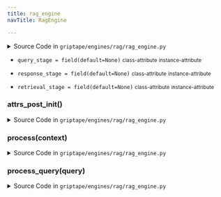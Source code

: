 ```yaml
---
title: rag_engine
navTitle: RagEngine

---
```


<span id="griptape.engines.rag.rag_engine.RagEngine"></span>

<details><summary>Source Code in <code>griptape&#47;engines&#47;rag&#47;rag_engine.py</code></summary>

```python
@define(kw_only=True)
class RagEngine:
    query_stage: Optional[QueryRagStage] = field(default=None)
    retrieval_stage: Optional[RetrievalRagStage] = field(default=None)
    response_stage: Optional[ResponseRagStage] = field(default=None)

    def __attrs_post_init__(self) -> None:
        modules = []

        if self.query_stage is not None:
            modules.extend(self.query_stage.modules)

        if self.retrieval_stage is not None:
            modules.extend(self.retrieval_stage.modules)

        if self.response_stage is not None:
            modules.extend(self.response_stage.modules)

        module_names = [m.name for m in modules]

        if len(module_names) > len(set(module_names)):
            raise ValueError("module names have to be unique")

    def process_query(self, query: str) -> RagContext:
        return self.process(RagContext(query=query))

    def process(self, context: RagContext) -> RagContext:
        if self.query_stage:
            context = self.query_stage.run(context)

        if self.retrieval_stage:
            context = self.retrieval_stage.run(context)

        if self.response_stage:
            context = self.response_stage.run(context)

        return context
```

</details>

-   `query_stage = field(default=None)` <small>class-attribute</small> <small>instance-attribute</small>  <span id="griptape.engines.rag.rag_engine.RagEngine.query_stage"></span> 

-   `response_stage = field(default=None)` <small>class-attribute</small> <small>instance-attribute</small>  <span id="griptape.engines.rag.rag_engine.RagEngine.response_stage"></span> 

-   `retrieval_stage = field(default=None)` <small>class-attribute</small> <small>instance-attribute</small>  <span id="griptape.engines.rag.rag_engine.RagEngine.retrieval_stage"></span> 

<span id="griptape.engines.rag.rag_engine.RagEngine.__attrs_post_init__"></span>

### **attrs_post_init**()

<details><summary>Source Code in <code>griptape&#47;engines&#47;rag&#47;rag_engine.py</code></summary>

```python
def __attrs_post_init__(self) -> None:
    modules = []

    if self.query_stage is not None:
        modules.extend(self.query_stage.modules)

    if self.retrieval_stage is not None:
        modules.extend(self.retrieval_stage.modules)

    if self.response_stage is not None:
        modules.extend(self.response_stage.modules)

    module_names = [m.name for m in modules]

    if len(module_names) > len(set(module_names)):
        raise ValueError("module names have to be unique")
```

</details>

<span id="griptape.engines.rag.rag_engine.RagEngine.process"></span>

### process(context)

<details><summary>Source Code in <code>griptape&#47;engines&#47;rag&#47;rag_engine.py</code></summary>

```python
def process(self, context: RagContext) -> RagContext:
    if self.query_stage:
        context = self.query_stage.run(context)

    if self.retrieval_stage:
        context = self.retrieval_stage.run(context)

    if self.response_stage:
        context = self.response_stage.run(context)

    return context
```

</details>

<span id="griptape.engines.rag.rag_engine.RagEngine.process_query"></span>

### process_query(query)

<details><summary>Source Code in <code>griptape&#47;engines&#47;rag&#47;rag_engine.py</code></summary>

```python
def process_query(self, query: str) -> RagContext:
    return self.process(RagContext(query=query))
```

</details>
